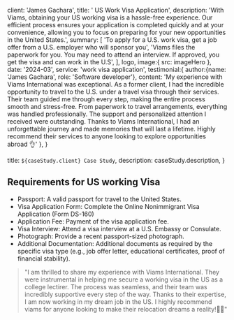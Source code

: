 
  client: 'James Gachara',
  title: ' US Work Visa Application',
  description:
    'With Viams, obtaining your US working visa is a hassle-free experience. Our efficient process ensures your application is completed quickly and at your convenience, allowing you to focus on preparing for your new opportunities in the United States.',
  summary: [
    'To apply for a U.S. work visa, get a job offer from a U.S. employer who will sponsor you',
    'Viams files the  paperwork for you. You may need to attend an interview. If approved, you get the visa and can work in the U.S',
  ],
  logo,
  image:{ src: imageHero },
  date: '2024-03',
  service: 'work visa application',
  testimonial:{
    author:{name: 'James Gachara', role: 'Software developer'},
    content:
    'My experience with Viams International was exceptional. As a former client, I had the incredible opportunity to travel to the U.S. under a travel visa through their services. Their team guided me through every step, making the entire process smooth and stress-free. From paperwork to travel arrangements, everything was handled professionally. The support and personalized attention I received were outstanding. Thanks to Viams International, I had an unforgettable journey and made memories that will last a lifetime. Highly recommend their services to anyone looking to explore opportunities abroad 👌'
  },
}

  title: `${caseStudy.client} Case Study`,
  description: caseStudy.description,
}

## Requirements for US working Visa
<ul clas="list-disc">
  <li>Passport: A valid passport for travel to the United States.</li>
  <li>Visa Application Form: Complete the Online Nonimmigrant Visa Application (Form DS-160)</li>
  <li>Application Fee: Payment of the visa application fee.</li>
  <li>Visa Interview: Attend a visa interview at a U.S. Embassy or Consulate.</li>
  <li>Photograph: Provide a recent passport-sized photograph.</li>
  <li>Additional Documentation: Additional documents as required by the specific visa type (e.g., job offer letter, educational certificates, proof of financial stability).</li>
</ul>

<Blockquote
  author={{ name: 'James Gachara', role: 'Construction Manager ' }}
  image={{ src: imageEmilySelman }}
>
  "I am thrilled to share my experience with Viams International. They were instrumental in helping me secure a working visa in the US as a college lectirer. The process was seamless, and their team was incredibly supportive every step of the way. Thanks to their expertise, I am now working in my dream job in the US. I highly recommend viams for anyone looking to make their relocation dreams a reality!👨‍🎓"
</Blockquote>
